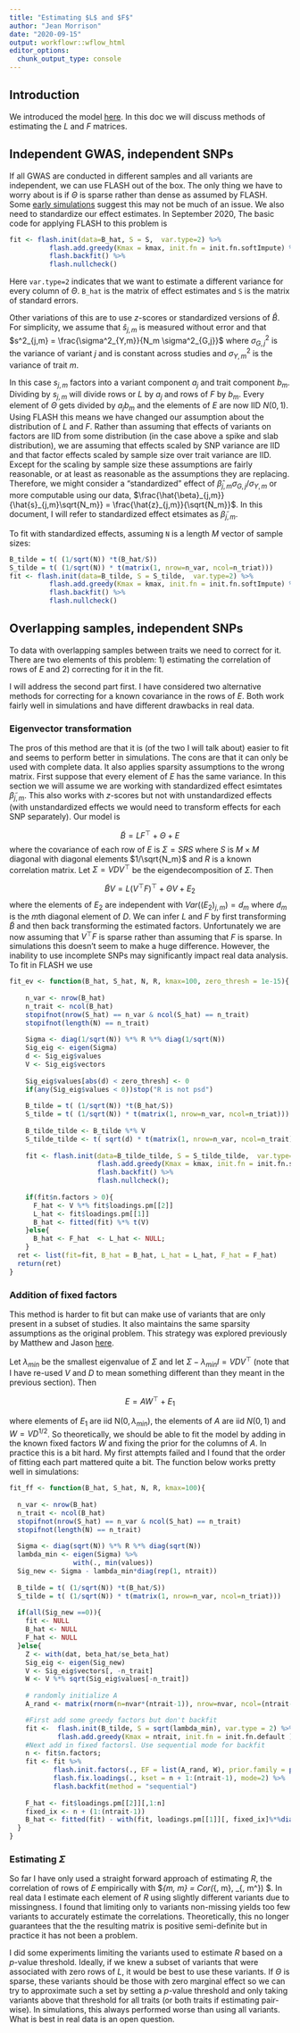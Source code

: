 ```yaml
---
title: "Estimating $L$ and $F$"
author: "Jean Morrison"
date: "2020-09-15"
output: workflowr::wflow_html
editor_options:
  chunk_output_type: console
---
```


## Introduction

We introduced the model [here](model.html). In this doc we will discuss methods of estimating the $L$ and $F$ matrices.

## Independent GWAS, independent SNPs

If all GWAS are conducted in different samples and all variants are independent, we can use FLASH out of the box. The only thing we have to worry about is if $\Theta$ is sparse rather than dense as assumed by FLASH. Some [early simulations](sample_cor_ld_sims.html) suggest this may not be much of an issue. We also need to standardize our effect estimates. In September 2020, The basic code for applying FLASH to this problem is 

```r
fit <- flash.init(data=B_hat, S = S,  var.type=2) %>%
          flash.add.greedy(Kmax = kmax, init.fn = init.fn.softImpute) %>%
          flash.backfit() %>%
          flash.nullcheck()
```

Here `var.type=2` indicates that we want to estimate a different variance for every column of $\Theta$. `B_hat` is the matrix of effect estimates and `S` is the matrix of standard errors.

Other variations of this are to use $z$-scores or standardized versions of $\hat{B}$. For simplicity, we assume that $\hat{s}_{j,m}$ is measured without error and that $s^2_{j,m} = \frac{\sigma^2_{Y,m}}{N_m \sigma^2_{G,j}}$ where $\sigma^2_{G,j}$ is the variance of variant $j$ and is constant across studies and $\sigma^2_{Y,m}$ is the variance of trait $m$. 

In this case $s_{j,m}$ factors into a variant component $a_j$ and trait component $b_m$. Dividing by $s_{j,m}$ will divide rows or $L$ by $a_j$ and rows of $F$ by $b_m$. Every element of $\Theta$ gets divided by $a_j b_m$ and the elements of $E$ are now IID $N(0,1)$. Using FLASH this means we have changed our assumption about the distribution of $L$ and $F$. Rather than assuming that effects of variants on factors are IID from some distribution (in the case above a spike and slab distribution), we are assuming that effects scaled by SNP variance are IID and that factor effects scaled by sample size over trait variance are IID. Except for the scaling by sample size these assumptions are fairly reasonable, or at least as reasonable as the assumptions they are replacing. Therefore, we might consider a "standardized" effect of $\hat{\beta}_{j,m} \sigma_{G,j}/\sigma_{Y,m}$ or more computable using our data, $\frac{\hat{\beta}_{j,m}}{\hat{s}_{j,m}\sqrt{N_m}} = \frac{\hat{z}_{j,m}}{\sqrt{N_m}}$. In this document, I will refer to standardized effect etsimates as $\tilde{\beta}_{j,m}$. 

To fit with standardized effects, assuming `N` is a length $M$ vector of sample sizes:

```r
B_tilde = t( (1/sqrt(N)) *t(B_hat/S))
S_tilde = t( (1/sqrt(N)) * t(matrix(1, nrow=n_var, ncol=n_triat)))
fit <- flash.init(data=B_tilde, S = S_tilde,  var.type=2) %>%
          flash.add.greedy(Kmax = kmax, init.fn = init.fn.softImpute) %>%
          flash.backfit() %>%
          flash.nullcheck()
```


## Overlapping samples, independent SNPs

To data with overlapping samples between traits we need to correct for it. There are two elements of this problem: 1) estimating the correlation of rows of $E$ and 2) correcting for it in the fit. 

I will address the second part first. I have considered two alternative methods for correcting for a known covariance in the rows of $E$. Both work fairly well in simulations and have different drawbacks in real data. 

### Eigenvector transformation

The pros of this method are that it is (of the two I will talk about) easier to fit and seems to perform better in simulations. The cons are that it can only be used with complete data. It also applies sparsity assumptions to the wrong matrix. First suppose that every element of $E$ has the same variance. In this section we will assume we are working with standardized effect esimtates $\tilde{\beta}_{j,m}$. This also works with $z$-scores but not with unstandardized effects (with unstandardized effects we would need to transform effects for each SNP separately). Our model is

$$
\tilde{B} = LF^\top + \Theta + E
$$
where the covariance of each row of $E$ is $\Sigma = SRS$ where $S$ is $M\times M$ diagonal with diagonal elements $1/\sqrt{N_m}$ and $R$ is a known correlation matrix. Let $\Sigma = VDV^\top$ be the eigendecomposition of $\Sigma$. Then

$$
\tilde{B}V = L (V^\top F)^\top + \Theta V + E_2 
$$
where the elements of $E_2$ are independent with $Var((E_2)_{j,m}) = d_{m}$ where $d_m$ is the $m$th diagonal element of $D$. We can infer $L$ and $F$ by first transforming $\tilde{B}$ and then back transforming the estimated factors. Unfortunately we are now assuming that $V^\top F$ is sparse rather than assuming that $F$ is sparse. In simulations this doesn't seem to make a huge difference. However, the inability to use incomplete SNPs may significantly impact real data analysis. To fit in FLASH we use

```r
fit_ev <- function(B_hat, S_hat, N, R, kmax=100, zero_thresh = 1e-15){
  
    n_var <- nrow(B_hat)
    n_trait <- ncol(B_hat)
    stopifnot(nrow(S_hat) == n_var & ncol(S_hat) == n_trait)
    stopifnot(length(N) == n_trait)
    
    Sigma <- diag(1/sqrt(N)) %*% R %*% diag(1/sqrt(N))
    Sig_eig <- eigen(Sigma)
    d <- Sig_eig$values
    V <- Sig_eig$vectors
    
    Sig_eig$values[abs(d) < zero_thresh] <- 0
    if(any(Sig_eig$values < 0))stop("R is not psd")
    
    B_tilde = t( (1/sqrt(N)) *t(B_hat/S))
    S_tilde = t( (1/sqrt(N)) * t(matrix(1, nrow=n_var, ncol=n_triat)))
    
    B_tilde_tilde <- B_tilde %*% V
    S_tilde_tilde <- t( sqrt(d) * t(matrix(1, nrow=n_var, ncol=n_trait)))
    
    fit <- flash.init(data=B_tilde_tilde, S = S_tilde_tilde,  var.type=2) %>%
                      flash.add.greedy(Kmax = kmax, init.fn = init.fn.softImpute) %>%
                      flash.backfit() %>%
                      flash.nullcheck();
    
    if(fit$n.factors > 0){
      F_hat <- V %*% fit$loadings.pm[[2]]
      L_hat <- fit$loadings.pm[[1]]
      B_hat <- fitted(fit) %*% t(V)
    }else{
      B_hat <- F_hat  <- L_hat <- NULL;
    }
  ret <- list(fit=fit, B_hat = B_hat, L_hat = L_hat, F_hat = F_hat)
  return(ret)
}
```

### Addition of fixed factors

This method is harder to fit but can make use of variants that are only present in a subset of studies. It also maintains the same sparsity assumptions as the original problem. This strategy was explored previously by Matthew and Jason [here](https://willwerscheid.github.io/FLASHvestigations/arbitraryV.html). 

Let $\lambda_{min}$ be the smallest eigenvalue of $\Sigma$ and let $\Sigma - \lambda_{min}I = V DV^\top$ (note that I have re-used $V$ and $D$ to mean something different than they meant in the previous section). Then

$$
E = AW^\top + E_1
$$

where elements of $E_1$ are iid N$(0, \lambda_{min})$, the elements of $A$ are iid $N(0, 1)$ and $W = V D^{1/2}$. So theoretically, we should be able to fit the model by adding in the known fixed factors $W$ and fixing the prior for the columns of $A$. In practice this is a bit hard. My first attempts failed and I found that the order of fitting each part mattered quite a bit. The function below works pretty well in simulations:

```r
fit_ff <- function(B_hat, S_hat, N, R, kmax=100){
  
  n_var <- nrow(B_hat)
  n_trait <- ncol(B_hat)
  stopifnot(nrow(S_hat) == n_var & ncol(S_hat) == n_trait)
  stopifnot(length(N) == n_trait)
  
  Sigma <- diag(sqrt(N)) %*% R %*% diag(sqrt(N))  
  lambda_min <- eigen(Sigma) %>% 
                with(., min(values))
  Sig_new <- Sigma - lambda_min*diag(rep(1, ntrait))
  
  B_tilde = t( (1/sqrt(N)) *t(B_hat/S))
  S_tilde = t( (1/sqrt(N)) * t(matrix(1, nrow=n_var, ncol=n_triat)))
  
  if(all(Sig_new ==0)){
    fit <- NULL
    B_hat <- NULL
    F_hat <- NULL
  }else{
    Z <- with(dat, beta_hat/se_beta_hat)
    Sig_eig <- eigen(Sig_new)
    V <- Sig_eig$vectors[, -n_trait]
    W <- V %*% sqrt(Sig_eig$values[-n_trait])
    
    # randomly initialize A
    A_rand <- matrix(rnorm(n=nvar*(ntrait-1)), nrow=nvar, ncol=(ntrait-1))

    #First add some greedy factors but don't backfit
    fit <-  flash.init(B_tilde, S = sqrt(lambda_min), var.type = 2) %>%
            flash.add.greedy(Kmax = ntrait, init.fn = init.fn.default )
    #Next add in fixed factorsl. Use sequential mode for backfit
    n <- fit$n.factors;
    fit <- fit %>%
           flash.init.factors(., EF = list(A_rand, W), prior.family = prior.normal(scale= 1)) %>%
           flash.fix.loadings(., kset = n + 1:(ntrait-1), mode=2) %>%
           flash.backfit(method = "sequential")
    
    F_hat <- fit$loadings.pm[[2]][,1:n]
    fixed_ix <- n + (1:(ntrait-1))
    B_hat <- fitted(fit) - with(fit, loadings.pm[[1]][, fixed_ix]%*%diag(loadings.scale[fixed_ix])%*% t(loadings.pm[[2]][, fixed_ix]))
  }  
}
```


### Estimating $\Sigma$

So far I have only used a straight forward approach of estimating $R$, the correlation of rows of $E$ empirically with $\hat{R}_{m, m\prime} = Cor(\hat{\beta}_{\bullet, m}, \hat{\beta}_{\bullet, m^\prime}) $. In real data I estimate each element of $R$ using slightly different variants due to missingness. I found that limiting only to variants non-missing yields too few variants to accurately estimate the correlations. Theoretically, this no longer guarantees that the the resulting matrix is positive semi-definite but in practice it has not been a problem. 

I did some experiments limiting the variants used to estimate $R$ based on a $p$-value threshold. Ideally, if we knew a subset of variants that were associated with zero rows of $L$, it would be best to use these variants. If $\Theta$ is sparse, these variants should be those with zero marginal effect so we can try to approximate such a set by setting a $p$-value threshold and only taking variants above that threshold for all traits (or both traits if estimating pair-wise). In simulations, this always performed worse than using all variants. What is best in real data is an open question.
